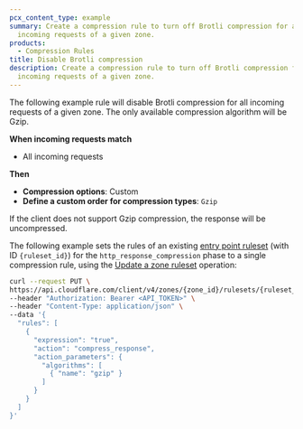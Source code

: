 ```yaml
---
pcx_content_type: example
summary: Create a compression rule to turn off Brotli compression for all
  incoming requests of a given zone.
products:
  - Compression Rules
title: Disable Brotli compression
description: Create a compression rule to turn off Brotli compression for all
  incoming requests of a given zone.
---
```



<Tabs syncKey="dashPlusAPI"> <TabItem label="Dashboard">

The following example rule will disable Brotli compression for all incoming requests of a given zone. The only available compression algorithm will be Gzip.

<Example>

**When incoming requests match**

- All incoming requests

**Then**

- **Compression options**: Custom
- **Define a custom order for compression types**: `Gzip`

</Example>

If the client does not support Gzip compression, the response will be uncompressed.

</TabItem> <TabItem label="API">

The following example sets the rules of an existing [entry point ruleset](/ruleset-engine/about/rulesets/#entry-point-ruleset) (with ID `{ruleset_id}`) for the `http_response_compression` phase to a single compression rule, using the [Update a zone ruleset](/api/operations/updateZoneRuleset) operation:

```bash
curl --request PUT \
https://api.cloudflare.com/client/v4/zones/{zone_id}/rulesets/{ruleset_id} \
--header "Authorization: Bearer <API_TOKEN>" \
--header "Content-Type: application/json" \
--data '{
  "rules": [
    {
      "expression": "true",
      "action": "compress_response",
      "action_parameters": {
        "algorithms": [
          { "name": "gzip" }
        ]
      }
    }
  ]
}'
```

</TabItem> </Tabs>
